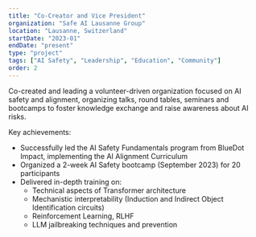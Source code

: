 ```yaml
---
title: "Co-Creator and Vice President"
organization: "Safe AI Lausanne Group"
location: "Lausanne, Switzerland"
startDate: "2023-01"
endDate: "present"
type: "project"
tags: ["AI Safety", "Leadership", "Education", "Community"]
order: 2
---
```


Co-created and leading a volunteer-driven organization focused on AI safety and alignment, organizing talks, round tables, seminars and bootcamps to foster knowledge exchange and raise awareness about AI risks.

Key achievements:
- Successfully led the AI Safety Fundamentals program from BlueDot Impact, implementing the AI Alignment Curriculum
- Organized a 2-week AI Safety bootcamp (September 2023) for 20 participants
- Delivered in-depth training on:
  - Technical aspects of Transformer architecture
  - Mechanistic interpretability (Induction and Indirect Object Identification circuits)
  - Reinforcement Learning, RLHF
  - LLM jailbreaking techniques and prevention 
